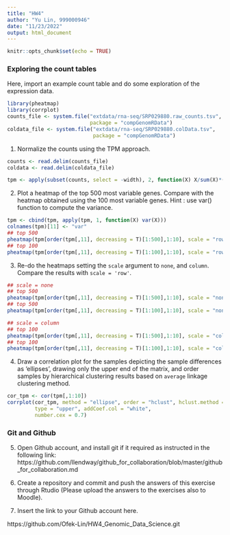 ```yaml
---
title: "HW4"
author: "Yu Lin, 999000946"
date: "11/23/2022"
output: html_document
---
```


```r
knitr::opts_chunk$set(echo = TRUE)
```

### Exploring the count tables

Here, import an example count table and do some exploration of the expression data. 

```r
library(pheatmap)
library(corrplot)
counts_file <- system.file("extdata/rna-seq/SRP029880.raw_counts.tsv",
                           package = "compGenomRData")
coldata_file <- system.file("extdata/rna-seq/SRP029880.colData.tsv", 
                            package = "compGenomRData")
```


1. Normalize the counts using the TPM approach. 
```r
counts <- read.delim(counts_file)
coldata <- read.delim(coldata_file)

tpm <- apply(subset(counts, select = -width), 2, function(X) X/sum(X)*(10^6))
```

2. Plot a heatmap of the top 500 most variable genes. Compare with the heatmap obtained using the 100 most variable genes. Hint : use var() function to compute the variance. 
```r
tpm <- cbind(tpm, apply(tpm, 1, function(X) var(X)))
colnames(tpm)[11] <- "var"
## top 500
pheatmap(tpm[order(tpm[,11], decreasing = T)[1:500],1:10], scale = "row", show_rownames = F)
## top 100
pheatmap(tpm[order(tpm[,11], decreasing = T)[1:100],1:10], scale = "row", show_rownames = F)
```

3. Re-do the heatmaps setting the `scale` argument to `none`, and `column`. Compare the results with `scale = 'row'`.
```r
## scale = none
## top 500
pheatmap(tpm[order(tpm[,11], decreasing = T)[1:500],1:10], scale = "none", show_rownames = F)
## top 500
pheatmap(tpm[order(tpm[,11], decreasing = T)[1:100],1:10], scale = "none", show_rownames = F)

## scale = column
## top 100
pheatmap(tpm[order(tpm[,11], decreasing = T)[1:500],1:10], scale = "column", show_rownames = F)
## top 100
pheatmap(tpm[order(tpm[,11], decreasing = T)[1:100],1:10], scale = "column", show_rownames = F)
```

4. Draw a correlation plot for the samples depicting the sample differences as 'ellipses', drawing only the upper end of the matrix, and order samples by hierarchical clustering results based on `average` linkage clustering method. 
```r
cor_tpm <- cor(tpm[,1:10])
corrplot(cor_tpm, method = "ellipse", order = "hclust", hclust.method = "average",
         type = "upper", addCoef.col = "white",
         number.cex = 0.7)
```


### Git and Github

5. Open Github account, and install git if it required as instructed in the following link: https://github.com/llendway/github_for_collaboration/blob/master/github_for_collaboration.md

6. Create a repository and commit and push the answers of this exercise through Rtudio (Please upload the answers to the exercises also to Moodle).

7. Insert the link to your Github account here.

https://github.com/Ofek-Lin/HW4_Genomic_Data_Science.git
